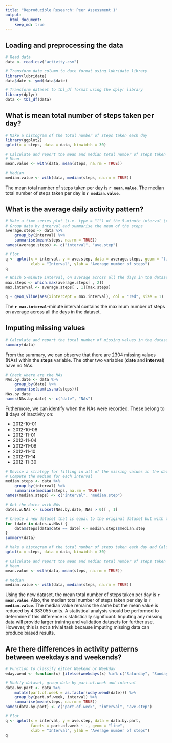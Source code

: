 ```yaml
---
title: "Reproducible Research: Peer Assessment 1"
output: 
  html_document:
    keep_md: true
---
```



## Loading and preprocessing the data
```r
# Read data
data <- read.csv("activity.csv")

# Transform date column to date format using lubridate library
library(lubridate)
data$date <- ymd(data$date)

# Transform dataset to tbl_df format using the dplyr library
library(dplyr)
data <- tbl_df(data)
```

## What is mean total number of steps taken per day?
```r
# Make a histogram of the total number of steps taken each day
library(ggplot2)
qplot(x = steps, data = data, binwidth = 30)

# Calculate and report the mean and median total number of steps taken per day
# Mean
mean.value <- with(data, mean(steps, na.rm = TRUE))

# Median
median.value <- with(data, median(steps, na.rm = TRUE))
```

The mean total number of steps taken per day is **`r mean.value`**.
The median total number of steps taken per day is **`r median.value`**.

## What is the average daily activity pattern?
```r
# Make a time series plot (i.e. type = "l") of the 5-minute interval (x-axis) and the average number of steps taken, averaged across all days (y-axis)
# Group data by interval and summarise the mean of the steps
average.steps <- data %>%
    group_by(interval) %>%
    summarise(mean(steps, na.rm = TRUE))
names(average.steps) <- c("interval", "ave.step")

# Plot
q <- qplot(x = interval, y = ave.step, data = average.steps, geom = "line",
           xlab = "Interval", ylab = "Average number of steps")
q

# Which 5-minute interval, on average across all the days in the dataset, contains the maximum number of steps?
max.steps <- which.max(average.steps[ , 2])
max.interval <- average.steps[ , 1][max.steps]

q + geom_vline(aes(xintercept = max.interval), col = "red", size = 1)
```

The **`r max.interval`**-minute interval contains the maximum number of steps on average across all the days in the dataset.

## Imputing missing values
```r
# Calculate and report the total number of missing values in the dataset (i.e. the total number of rows with NAs)
summary(data)
```

From the summary, we can observe that there are 2304 missing values (NAs) within the **steps** variable. The other two variables (**date** and **interval**) have no NAs.

```r
# Check where are the NAs
NAs.by.date <- data %>%
    group_by(date) %>%
    summarise(sum(is.na(steps)))
NAs.by.date
names(NAs.by.date) <- c("date", "NAs")
```

Futhermore, we can identify when the NAs were recorded. These belong to **8** days of inactivity on:

+ 2012-10-01
+ 2012-10-08
+ 2012-11-01
+ 2012-11-04
+ 2012-11-09
+ 2012-11-10
+ 2012-11-14
+ 2012-11-30

```r
# Devise a strategy for filling in all of the missing values in the dataset. The strategy that is followed is to substitute the NAs with the median for a particular 5-minute interval.
# Compute the median for each interval
median.steps <- data %>%
    group_by(interval) %>%
    summarise(median(steps, na.rm = TRUE))
names(median.steps) <- c("interval", "median.step")

# Get the dates with NAs
dates.w.NAs <- subset(NAs.by.date, NAs > 0)[ , 1]

# Create a new dataset that is equal to the original dataset but with the missing data filled in.
for (date in dates.w.NAs) {
    data$steps[data$date == date] <- median.steps$median.step
}
summary(data)

# Make a histogram of the total number of steps taken each day and Calculate and report the mean and median total number of steps taken per day. Do these values differ from the estimates from the first part of the assignment? What is the impact of imputing missing data on the estimates of the total daily number of steps?
qplot(x = steps, data = data, binwidth = 30)

# Calculate and report the mean and median total number of steps taken per day
# Mean
mean.value <- with(data, mean(steps, na.rm = TRUE))

# Median
median.value <- with(data, median(steps, na.rm = TRUE))
```

Using the new dataset, the mean total number of steps taken per day is **`r mean.value`**. Also, the median total number of steps taken per day is **`r median.value`**. The median value remains the same but the mean value is reduced by 4.383055 units. A statistical analysis should be performed to determine if this difference is statistically significant. Imputing any missing data will provide 
larger training and validation datasets for further use. However, this is not a trivial task because imputing missing data can produce biased results.

## Are there differences in activity patterns between weekdays and weekends?
```r
# Function to classify either Weekend or Weekday
wday.wend <- function(x) {ifelse(weekdays(x) %in% c("Saturday", "Sunday"), "Weekend", "Weekday")}

# Modify dataset, group data by part.of.week and interval
data.by.part <- data %>%
    mutate(part.of.week = as.factor(wday.wend(date))) %>%
    group_by(part.of.week, interval) %>%
    summarise(mean(steps, na.rm = TRUE))
names(data.by.part) <- c("part.of.week", "interval", "ave.step")

# Plot
q <- qplot(x = interval, y = ave.step, data = data.by.part,
           facets = part.of.week ~ ., geom = "line",
           xlab = "Interval", ylab = "Average number of steps")
q
```

